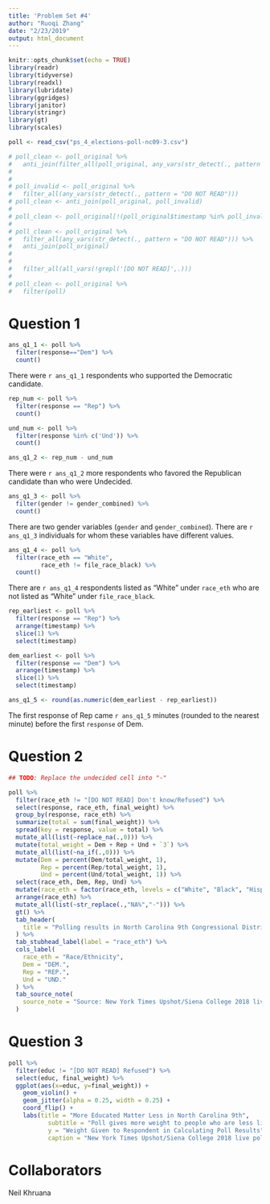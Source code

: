 ```yaml
---
title: 'Problem Set #4'
author: "Ruoqi Zhang"
date: "2/23/2019"
output: html_document
---
```


```r
knitr::opts_chunk$set(echo = TRUE)
library(readr)
library(tidyverse)
library(readxl)
library(lubridate)
library(ggridges)
library(janitor)
library(stringr)
library(gt)
library(scales)
```

```r
poll <- read_csv("ps_4_elections-poll-nc09-3.csv")

# poll_clean <- poll_original %>% 
#   anti_join(filter_all(poll_original, any_vars(str_detect(., pattern = "DO NOT READ"))))
# 
#
# poll_invalid <- poll_original %>% 
#   filter_all(any_vars(str_detect(., pattern = "DO NOT READ")))
# poll_clean <- anti_join(poll_original, poll_invalid)
# 
# poll_clean <- poll_original[!(poll_original$timestamp %in% poll_invalid$timestamp),]
# 
# poll_clean <- poll_original %>% 
#   filter_all(any_vars(str_detect(., pattern = "DO NOT READ"))) %>% 
#   anti_join(poll_original)
#   
#   
#   filter_all(all_vars(!grepl('[DO NOT READ]',.)))
# 
# poll_clean <- poll_original %>% 
#   filter(poll)

```

# Question 1

```r
ans_q1_1 <- poll %>% 
  filter(response=="Dem") %>% 
  count()
```

There were `r ans_q1_1` respondents who supported the Democratic candidate.

```r
rep_num <- poll %>% 
  filter(response == "Rep") %>% 
  count()

und_num <- poll %>% 
  filter(response %in% c('Und')) %>% 
  count()

ans_q1_2 <- rep_num - und_num 
```

There were `r ans_q1_2` more respondents who favored the Republican candidate than who were Undecided.

```r
ans_q1_3 <- poll %>% 
  filter(gender != gender_combined) %>% 
  count()
```

There are two gender variables (`gender` and `gender_combined`). There are `r ans_q1_3` individuals for whom these variables have different values.

```r
ans_q1_4 <- poll %>% 
  filter(race_eth == "White",
         race_eth != file_race_black) %>% 
  count()
```

There are `r ans_q1_4` respondents listed as “White” under `race_eth` who are not listed as “White” under `file_race_black`.

```r
rep_earliest <- poll %>% 
  filter(response == "Rep") %>% 
  arrange(timestamp) %>% 
  slice(1) %>% 
  select(timestamp)

dem_earliest <- poll %>% 
  filter(response == "Dem") %>% 
  arrange(timestamp) %>% 
  slice(1) %>% 
  select(timestamp)

ans_q1_5 <- round(as.numeric(dem_earliest - rep_earliest))

```

The first response of Rep came `r ans_q1_5` minutes (rounded to the nearest minute) before the first `response` of Dem.

# Question 2

```r

## TODO: Replace the undecided cell into "-"

poll %>% 
  filter(race_eth != "[DO NOT READ] Don't know/Refused") %>% 
  select(response, race_eth, final_weight) %>% 
  group_by(response, race_eth) %>% 
  summarize(total = sum(final_weight)) %>% 
  spread(key = response, value = total) %>% 
  mutate_all(list(~replace_na(.,0))) %>% 
  mutate(total_weight = Dem + Rep + Und + `3`) %>% 
  mutate_all(list(~na_if(.,0))) %>% 
  mutate(Dem = percent(Dem/total_weight, 1),
         Rep = percent(Rep/total_weight, 1),
         Und = percent(Und/total_weight, 1)) %>% 
  select(race_eth, Dem, Rep, Und) %>% 
  mutate(race_eth = factor(race_eth, levels = c("White", "Black", "Hispanic", "Asian", "Other"))) %>% 
  arrange(race_eth) %>% 
  mutate_all(list(~str_replace(.,"NA%","-"))) %>% 
  gt() %>% 
  tab_header(
    title = "Polling results in North Carolina 9th Congressional District"
  ) %>% 
  tab_stubhead_label(label = "race_eth") %>% 
  cols_label(
    race_eth = "Race/Ethnicity",
    Dem = "DEM.",
    Rep = "REP.",
    Und = "UND."
  ) %>% 
  tab_source_note(
    source_note = "Source: New York Times Upshot/Siena College 2018 live polls"
  )

```

# Question 3

```r
poll %>% 
  filter(educ != "[DO NOT READ] Refused") %>% 
  select(educ, final_weight) %>% 
  ggplot(aes(x=educ, y=final_weight)) + 
    geom_violin() + 
    geom_jitter(alpha = 0.25, width = 0.25) + 
    coord_flip() +
    labs(title = "More Educated Matter Less in North Carolina 9th",
           subtitle = "Poll gives more weight to people who are less likely to participate in polls",
           y = "Weight Given to Respondent in Calculating Poll Results",
           caption = "New York Times Upshot/Siena College 2018 live polls")
```

# Collaborators
Neil Khruana